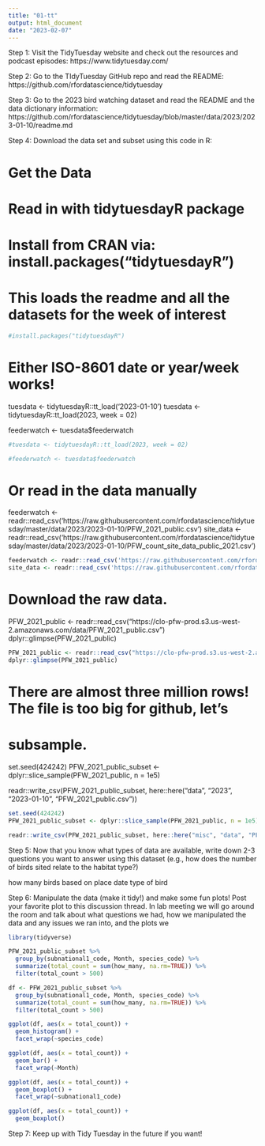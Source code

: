 ```yaml
---
title: "01-tt"
output: html_document
date: "2023-02-07"
---
```


Step 1: Visit the TidyTuesday website and check out the resources and podcast episodes: https://www.tidytuesday.com/

Step 2: Go to the TIdyTuesday GitHub repo and read the README: https://github.com/rfordatascience/tidytuesday

Step 3: Go to the 2023 bird watching dataset and read the README and the data dictionary information: https://github.com/rfordatascience/tidytuesday/blob/master/data/2023/2023-01-10/readme.md

Step 4: Download the data set and subset using this code in R:

# Get the Data

# Read in with tidytuesdayR package 
# Install from CRAN via: install.packages("tidytuesdayR")
# This loads the readme and all the datasets for the week of interest

```r
#install.packages("tidytuesdayR")
```




# Either ISO-8601 date or year/week works!

tuesdata <- tidytuesdayR::tt_load('2023-01-10')
tuesdata <- tidytuesdayR::tt_load(2023, week = 02)

feederwatch <- tuesdata$feederwatch


```r
#tuesdata <- tidytuesdayR::tt_load(2023, week = 02)

#feederwatch <- tuesdata$feederwatch
```


# Or read in the data manually

feederwatch <- readr::read_csv('https://raw.githubusercontent.com/rfordatascience/tidytuesday/master/data/2023/2023-01-10/PFW_2021_public.csv')
site_data <- readr::read_csv('https://raw.githubusercontent.com/rfordatascience/tidytuesday/master/data/2023/2023-01-10/PFW_count_site_data_public_2021.csv')


```r
feederwatch <- readr::read_csv('https://raw.githubusercontent.com/rfordatascience/tidytuesday/master/data/2023/2023-01-10/PFW_2021_public.csv')
site_data <- readr::read_csv('https://raw.githubusercontent.com/rfordatascience/tidytuesday/master/data/2023/2023-01-10/PFW_count_site_data_public_2021.csv')
```



# Download the raw data.

PFW_2021_public <- readr::read_csv("https://clo-pfw-prod.s3.us-west-2.amazonaws.com/data/PFW_2021_public.csv")
dplyr::glimpse(PFW_2021_public)


```r
PFW_2021_public <- readr::read_csv("https://clo-pfw-prod.s3.us-west-2.amazonaws.com/data/PFW_2021_public.csv")
dplyr::glimpse(PFW_2021_public)
```




# There are almost three million rows! The file is too big for github, let's
# subsample.

set.seed(424242)
PFW_2021_public_subset <- dplyr::slice_sample(PFW_2021_public, n = 1e5)

readr::write_csv(PFW_2021_public_subset, here::here("data", "2023", "2023-01-10", "PFW_2021_public.csv"))


```r
set.seed(424242)
PFW_2021_public_subset <- dplyr::slice_sample(PFW_2021_public, n = 1e5)

readr::write_csv(PFW_2021_public_subset, here::here("misc", "data", "PFW_2021_public.csv"))
```







Step 5: Now that you know what types of data are available, write down 2-3 questions you want to answer using this dataset (e.g., how does the number of birds sited relate to the habitat type?)


how many birds based on place
date
type of bird


Step 6: Manipulate the data (make it tidy!) and make some fun plots! Post your favorite plot to this discussion thread. In lab meeting we will go around the room and talk about what questions we had, how we manipulated the data and any issues we ran into, and the plots we 

```r
library(tidyverse)
```



```r
PFW_2021_public_subset %>%
  group_by(subnational1_code, Month, species_code) %>%
  summarize(total_count = sum(how_many, na.rm=TRUE)) %>%
  filter(total_count > 500)
```


```r
df <- PFW_2021_public_subset %>%
  group_by(subnational1_code, Month, species_code) %>%
  summarize(total_count = sum(how_many, na.rm=TRUE)) %>%
  filter(total_count > 500)
```

```r
ggplot(df, aes(x = total_count)) +
  geom_histogram() +
  facet_wrap(~species_code)
```

```r
ggplot(df, aes(x = total_count)) +
  geom_bar() +
  facet_wrap(~Month)
```


```r
ggplot(df, aes(x = total_count)) +
  geom_boxplot() +
  facet_wrap(~subnational1_code)
```



```r
ggplot(df, aes(x = total_count)) +
  geom_boxplot()
```



Step 7: Keep up with Tidy Tuesday in the future if you want!

